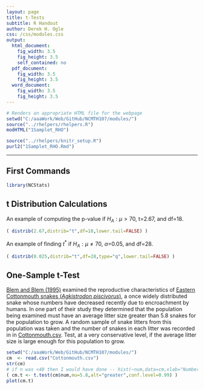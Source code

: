 ```yaml
---
layout: page
title: t-Tests
subtitle: R Handout
author: Derek H. Ogle
css: /css/modules.css
output:
  html_document:
    fig_width: 3.5
    fig_height: 3.5
    self_contained: no
  pdf_document:
    fig_width: 3.5
    fig_height: 3.5
  word_document:
    fig_width: 3.5
    fig_height: 3.5
---
```


```r
# Renders an appropriate HTML file for the webpage
setwd("C:/aaaWork/Web/GitHub/NCMTH107/modules/")
source("../rhelpers/rhelpers.R")
modHTML("1Samplet_RHO")
```
```r
source("../rhelpers/knitr_setup.R")
purl2("1Samplet_RHO.Rmd")
```

----

## First Commands
```r
library(NCStats)
```

## t Distribution Calculations
An example of computing the p-value if $H_{A}:\mu>70$, t=2.67, and df=18.
```r
( distrib(2.67,distrib="t",df=18,lower.tail=FALSE) )
```

An example of finding $t^{*}$ if $H_{A}:\mu\neq70$, $\alpha$=0.05, and df=28.
```r
( distrib(0.025,distrib="t",df=28,type="q",lower.tail=FALSE) )
```

## One-Sample t-Test
[Blem and Blem (1995)](http://www.jstor.org/stable/1564989?seq=1#page_scan_tab_contents) examined the reproductive characteristics of [Eastern Cottonmouth snakes (*Agkistrodon piscivorus*)](https://en.wikipedia.org/wiki/Agkistrodon_piscivorus), a once widely distributed snake whose numbers have decreased recently due to encroachment by humans.  In one part of their study they determined that the population being examined must have an average litter size greater than 5.8 snakes for the population to grow.  A random sample of snake litters from this population was taken and the number of snakes in each litter was recorded in in [Cottonmouth.csv](https://github.com/droglenc/NCData/raw/master/Cottonmouth.csv).  Test, at a very conservative level, if the average litter size is large enough for this population to grow.
```r
setwd("C:/aaaWork/Web/GitHub/NCMTH107/modules/")
cm  <- read.csv("Cottonmouth.csv")
str(cm)
# if n was <40 then I would have done -- hist(~num,data=cm,xlab="Number in Litter")
( cm.t <- t.test(cm$num,mu=5.8,alt="greater",conf.level=0.99) )
plot(cm.t)
```
